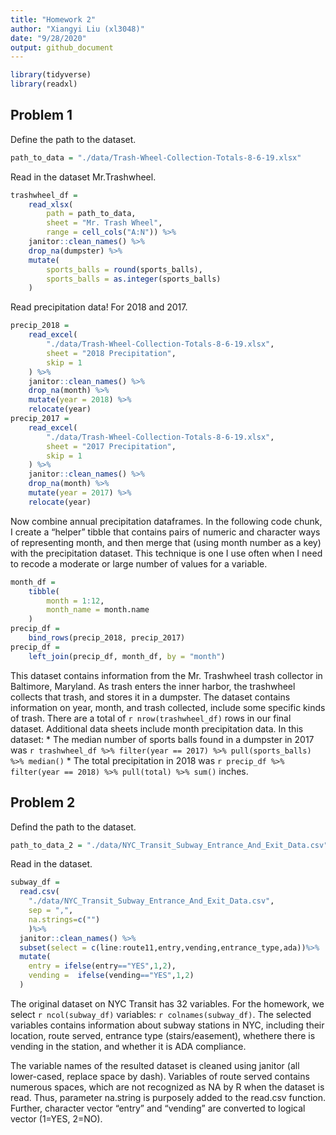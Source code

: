 ```yaml
---
title: "Homework 2"
author: "Xiangyi Liu (xl3048)"
date: "9/28/2020"
output: github_document
---
```


```r
library(tidyverse)
library(readxl)
```

## Problem 1

Define the path to the dataset.

```r
path_to_data = "./data/Trash-Wheel-Collection-Totals-8-6-19.xlsx"
```

Read in the dataset Mr.Trashwheel.

```r
trashwheel_df = 
	read_xlsx(
		path = path_to_data,
		sheet = "Mr. Trash Wheel",
		range = cell_cols("A:N")) %>% 
	janitor::clean_names() %>% 
	drop_na(dumpster) %>% 
	mutate(
		sports_balls = round(sports_balls),
		sports_balls = as.integer(sports_balls)
	)
```

Read precipitation data! For 2018 and 2017. 
```r
precip_2018 = 
	read_excel(
		"./data/Trash-Wheel-Collection-Totals-8-6-19.xlsx",
		sheet = "2018 Precipitation",
		skip = 1
	) %>% 
	janitor::clean_names() %>% 
	drop_na(month) %>% 
	mutate(year = 2018) %>% 
	relocate(year)
precip_2017 = 
	read_excel(
		"./data/Trash-Wheel-Collection-Totals-8-6-19.xlsx",
		sheet = "2017 Precipitation",
		skip = 1
	) %>% 
	janitor::clean_names() %>% 
	drop_na(month) %>% 
	mutate(year = 2017) %>% 
	relocate(year)
```

Now combine annual precipitation dataframes. In the following code chunk, I create a "helper" tibble that contains pairs of numeric and character ways of representing month, and then merge that (using month number as a key) with the precipitation dataset. This technique is one I use often when I need to recode a moderate or large number of values for a variable. 

```r
month_df = 
	tibble(
		month = 1:12,
		month_name = month.name
	)
precip_df = 
	bind_rows(precip_2018, precip_2017)
precip_df =
	left_join(precip_df, month_df, by = "month")
```

This dataset contains information from the Mr. Trashwheel trash collector in Baltimore, Maryland. As trash enters the inner harbor, the trashwheel collects that trash, and stores it in a dumpster. The dataset contains information on year, month, and trash collected, include some specific kinds of trash. There are a total of `r nrow(trashwheel_df)` rows in our final dataset. Additional data sheets include month precipitation data. In this dataset:
* The median number of sports balls found in a dumpster in 2017 was `r trashwheel_df %>% filter(year == 2017) %>% pull(sports_balls) %>% median()`
* The total precipitation in 2018 was `r precip_df %>% filter(year == 2018) %>% pull(total) %>% sum()` inches.

## Problem 2
Defind the path to the dataset.
```r
path_to_data_2 = "./data/NYC_Transit_Subway_Entrance_And_Exit_Data.csv"
```

Read in the dataset.
```r
subway_df =
  read.csv(
    "./data/NYC_Transit_Subway_Entrance_And_Exit_Data.csv",
    sep = ",",
    na.strings=c("")
    )%>% 
  janitor::clean_names() %>%
  subset(select = c(line:route11,entry,vending,entrance_type,ada))%>%
  mutate(
    entry = ifelse(entry=="YES",1,2),
    vending =  ifelse(vending=="YES",1,2)
  )
```

The original dataset on NYC Transit has 32 variables. For the homework, we select `r ncol(subway_df)` variables: `r colnames(subway_df)`. The selected variables contains information about subway stations in NYC, including their location, route served, entrance type (stairs/easement), whethere there is vending in the station, and whether it is ADA compliance. 

The variable names of the resulted dataset is cleaned using janitor (all lower-cased, replace space by dash). Variables of route served contains numerous spaces, which are not recognized as NA by R when the dataset is read. Thus, parameter na.string is purposely added to the read.csv function. Further, character vector "entry" and "vending" are converted to logical vector (1=YES, 2=NO).


